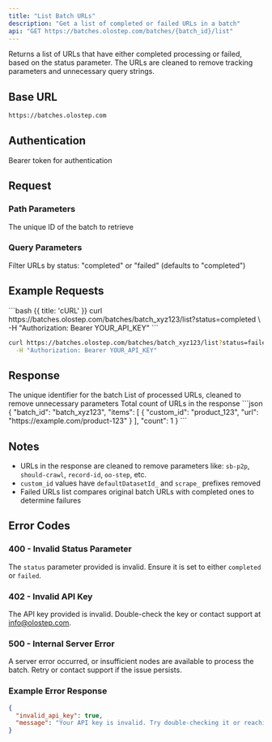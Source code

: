 ```yaml
---
title: "List Batch URLs"
description: "Get a list of completed or failed URLs in a batch"
api: "GET https://batches.olostep.com/batches/{batch_id}/list"
---
```


Returns a list of URLs that have either completed processing or failed, based on the status parameter. The URLs are cleaned to remove tracking parameters and unnecessary query strings.

## Base URL

```bash
https://batches.olostep.com
```

## Authentication

<ParamField header="Authorization" type="string" required>
  Bearer token for authentication
</ParamField>

## Request

### Path Parameters

<ParamField body="batch_id" type="string" required> The unique ID of the batch to retrieve </ParamField>

### Query Parameters

<ParamField query="status" type="string">
  Filter URLs by status: "completed" or "failed" (defaults to "completed")
</ParamField>

## Example Requests

<RequestExample>
  <CodeGroup title="Request" tag="GET" label="/batches/{batch_id}/list">
```bash {{ title: 'cURL' }}
curl https://batches.olostep.com/batches/batch_xyz123/list?status=completed \
  -H "Authorization: Bearer YOUR_API_KEY"
```

```bash {{ title: 'List Failed URLs' }}
curl https://batches.olostep.com/batches/batch_xyz123/list?status=failed \
  -H "Authorization: Bearer YOUR_API_KEY"
```
  </CodeGroup>
</RequestExample>

## Response

<ResponseField name="batch_id" type="string">
  The unique identifier for the batch
</ResponseField>

<ResponseField name="items" type="array">
  List of processed URLs, cleaned to remove unnecessary parameters
</ResponseField>

<ResponseField name="count" type="integer">
  Total count of URLs in the response
</ResponseField>

<ResponseExample>
```json
{
  "batch_id": "batch_xyz123",
  "items": [
    {
      "custom_id": "product_123",
      "url": "https://example.com/product-123"
    }
  ],
  "count": 1
}
```
</ResponseExample>

## Notes

- URLs in the response are cleaned to remove parameters like: `sb-p2p`, `should-crawl`, `record-id`, `oo-step`, etc.
- `custom_id` values have `defaultDatasetId_` and `scrape_` prefixes removed
- Failed URLs list compares original batch URLs with completed ones to determine failures

## Error Codes

### 400 - Invalid Status Parameter
The `status` parameter provided is invalid. Ensure it is set to either `completed` or `failed`.

### 402 - Invalid API Key
The API key provided is invalid. Double-check the key or contact support at [info@olostep.com](mailto:info@olostep.com).

### 500 - Internal Server Error
A server error occurred, or insufficient nodes are available to process the batch. Retry or contact support if the issue persists.

### Example Error Response
```json
{
  "invalid_api_key": true,
  "message": "Your API key is invalid. Try double-checking it or reaching out to info@olostep.com if you're facing issues."
}
